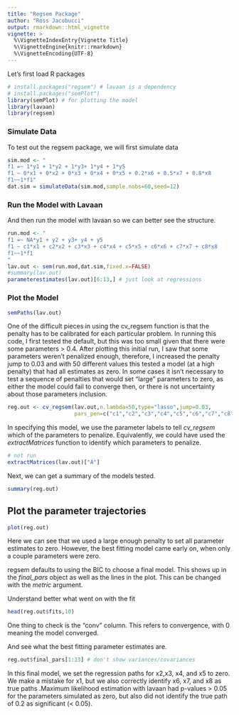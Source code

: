 ```yaml
---
title: "Regsem Package"
author: "Ross Jacobucci"
output: rmarkdown::html_vignette
vignette: >
  %\VignetteIndexEntry{Vignette Title}
  %\VignetteEngine{knitr::rmarkdown}
  %\VignetteEncoding{UTF-8}
---
```

Let's first load R packages
```r
# install.packages("regsem") # lavaan is a dependency
# install.packages("semPlot")
library(semPlot) # for plotting the model
library(lavaan)
library(regsem)
```

### Simulate Data

To test out the regsem package, we will first simulate data

```r
sim.mod <- "
f1 =~ 1*y1 + 1*y2 + 1*y3+ 1*y4 + 1*y5
f1 ~ 0*x1 + 0*x2 + 0*x3 + 0*x4 + 0*x5 + 0.2*x6 + 0.5*x7 + 0.8*x8
f1~~1*f1"
dat.sim = simulateData(sim.mod,sample.nobs=60,seed=12)
```

### Run the Model with Lavaan

And then run the model with lavaan so we can better see the structure.

```r
run.mod <- "
f1 =~ NA*y1 + y2 + y3+ y4 + y5
f1 ~ c1*x1 + c2*x2 + c3*x3 + c4*x4 + c5*x5 + c6*x6 + c7*x7 + c8*x8
f1~~1*f1
"
lav.out <- sem(run.mod,dat.sim,fixed.x=FALSE)
#summary(lav.out)
parameterestimates(lav.out)[6:13,] # just look at regressions
```



### Plot the Model

```r
semPaths(lav.out)
```

One of the difficult pieces in using the cv_regsem function is that the penalty has to be calibrated for each particular problem. In running this code, I first tested the default, but this was too small given that there were some parameters > 0.4. After plotting this initial run, I saw that some parameters weren't penalized enough, therefore, I increased the penalty jump to 0.03 and with 50 different values this tested a model (at a high penalty) that had all estimates as zero. In some cases it isn't necessary to test a sequence of penalties that would set "large" parameters to zero, as either the model could fail to converge then, or there is not uncertainty about those parameters inclusion.

```r
reg.out <- cv_regsem(lav.out,n.lambda=50,type="lasso",jump=0.03,
                     pars_pen=c("c1","c2","c3","c4","c5","c6","c7","c8"))
```

In specifying this model, we use the parameter labels to tell *cv_regsem* which of the parameters to penalize. Equivalently, we could have used the *extractMatrices* function to identify which parameters to penalize.

```r
# not run
extractMatrices(lav.out)["A"]
```

Next, we can get a summary of the models tested.

```r
summary(reg.out)
```

## Plot the parameter trajectories

```r

plot(reg.out)
```

Here we can see that we used a large enough penalty to set all parameter estimates to zero. However, the best fitting model came early on, when only a couple parameters were zero. 

regsem defaults to using the BIC to choose a final model. This shows up in the *final_pars* object as well as the lines in the plot. This can be changed with the *metric* argument.

Understand better what went on with the fit

```r
head(reg.out$fits,10)
```

One thing to check is the "conv" column. This refers to convergence, with 0 meaning the model converged. 

And see what the best fitting parameter estimates are. 

```r
reg.out$final_pars[1:13] # don't show variances/covariances
```

In this final model, we set the regression paths for x2,x3, x4, and x5 to zero. We make a mistake for x1, but we also correctly identify x6, x7, and x8 as true paths .Maximum likelihood estimation with lavaan had p-values > 0.05 for the parameters simulated as zero, but also did not identify the true path of 0.2 as significant (< 0.05).
